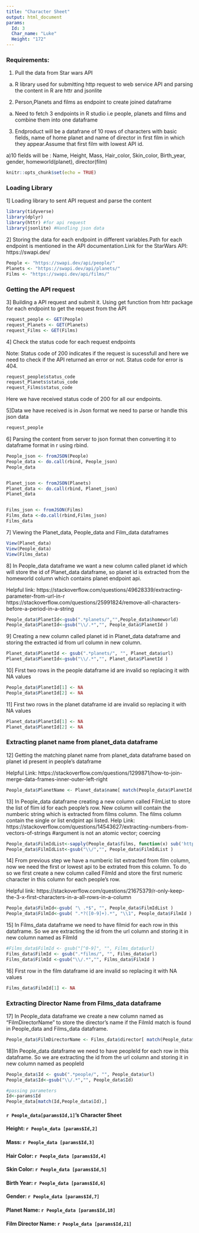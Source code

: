 ```yaml
---
title: "Character Sheet"
output: html_document
params:
  Id: 3
  Char_name: "Luke"
  Height: "172"
---
```

### Requirements:

1. Pull the data from Star wars API

a) R library used for submitting http request to web service API and parsing the content in R are httr and jsonlite

2. Person,Planets and films as endpoint to create joined dataframe

a) Need to fetch 3 endpoints in R studio i.e people, planets and films and combine them into one dataframe


3. Endproduct will be a datafrane of 10 rows of characters with basic fields, name of home planet and name of director in first film in which they appear.Assume that first film with lowest API id. 

a)10 fields will be : Name, Height, Mass, Hair_color, Skin_color, Birth_year, gender, homeworld(planet), director(film)





```r
knitr::opts_chunk$set(echo = TRUE)
```



### Loading Library

1] Loading library to sent API request and parse the content 

```r
library(tidyverse) 
library(dplyr)
library(httr) #for api request
library(jsonlite) #Handling json data

```

2] Storing the data for each endpoint in different variables.Path for each endpoint is mentioned in the API documentation.Link for the StarWars API: https://swapi.dev/

```r
People <- "https://swapi.dev/api/people/"
Planets <- "https://swapi.dev/api/planets/"
Films <- "https://swapi.dev/api/films/"
```

### Getting the API request 

3] Building a API request and submit it. Using get function from httr package for each endpoint to get the request from the API

```r
request_people <- GET(People)
request_Planets <- GET(Planets)
request_Films <- GET(Films)

```

4] Check the status code for each request endpoints

Note: Status code of 200 indicates if the request is sucessfull and here we need to check if the API returned an error or not. Status code for error is 404.

```r
request_people$status_code
request_Planets$status_code
request_Films$status_code
```
Here we have received status code of 200 for all our endpoints.

5]Data we have received is in Json format we need to parse or handle this json data 

```r
request_people
```

6] Parsing the content from server to json format then converting it to dataframe format in r using rbind.

```r
People_json <- fromJSON(People)
People_data <- do.call(rbind, People_json)
People_data


Planet_json <- fromJSON(Planets)
Planet_data <- do.call(rbind, Planet_json)
Planet_data


Films_json <- fromJSON(Films)
Films_data <-do.call(rbind,Films_json)
Films_data
```
7] Viewing the Planet_data, People_data and Film_data dataframes
 
```r
View(Planet_data)
View(People_data)
View(Films_data)
```

8] In People_data dataframe we want a new column called planet id which will store the id of Planet_data dataframe, so planet id is extracted from the homeworld column which contains planet endpoint api.

Helpful link:
https://stackoverflow.com/questions/49628339/extracting-parameter-from-url-in-r
https://stackoverflow.com/questions/25991824/remove-all-characters-before-a-period-in-a-string

```r

People_data$PlanetId<-gsub(".*planets/","",People_data$homeworld)
People_data$PlanetId<-gsub("\\/.*","", People_data$PlanetId )

```

9] Creating a new column called planet id in Planet_data dataframe and storing the extracted id from url column in new column.

```r
Planet_data$PlanetId <- gsub(".*planets/", "", Planet_data$url)
Planet_data$PlanetId<-gsub("\\/.*","", Planet_data$PlanetId )
```

10] First two rows in the people dataframe id are invalid so replacing it with NA values

```r
People_data$PlanetId[1] <- NA
People_data$PlanetId[2] <- NA

```


11] First two rows in the planet dataframe id are invalid so replacing it with NA values


```r
Planet_data$PlanetId[1] <- NA  
Planet_data$PlanetId[2] <- NA  
```
### Extracting planet name from planet_data dataframe

12] Getting the matching planet name from planet_data dataframe based on planet id present in people's dataframe

Helpful Link: https://stackoverflow.com/questions/1299871/how-to-join-merge-data-frames-inner-outer-left-right


```r
People_data$PlanetName <- Planet_data$name[ match(People_data$PlanetId, Planet_data$PlanetId) ]


```

13] In People_data dataframe creating a new column called FilmList to store the list of flim id for each people's row. New column will contain the numberic string which is extracted from films column. The films column contain the single or list endpint api listed.
Help Link: https://stackoverflow.com/questions/14543627/extracting-numbers-from-vectors-of-strings
#argument is not an atomic vector; coercing
```r

People_data$FilmIdList<-sapply(People_data$films, function(x) sub('http://swapi.dev/api/films/', "",x))
People_data$FilmIdList<-gsub("\\/","", People_data$FilmIdList )

```

14] From previous step we have a  numberic list extracted from film column, now we need the first or lowest api to be extrated from this column. To do so we first create a new column called FilmId and store the first numeric character in this column for each people's row.

Helpful link:
https://stackoverflow.com/questions/21675379/r-only-keep-the-3-x-first-characters-in-a-all-rows-in-a-column

```r

People_data$FilmId<-gsub( "\ .*$", "", People_data$FilmIdList )
People_data$FilmId<-gsub( ".*?([0-9]+).*", "\\1", People_data$FilmId )

```

15] In Films_data dataframe we need to have filmid for each row in this dataframe. So we are extracting the id from the url column and storing it in new column named as FilmId

```r

#Films_data$FilmId <- gsub("[^0-9]", "", Films_data$url)
Films_data$FilmId <- gsub(".*films/", "", Films_data$url)
Films_data$FilmId <-gsub("\\/.*","", Films_data$FilmId )

```

16] First row in the film dataframe id are invalid so replacing it with NA values

```r
Films_data$FilmId[1] <- NA
```
### Extracting Director Name  from Films_data dataframe


17] In People_data dataframe we create a new column named as "FilmDirectorName" to store the director's name if the FilmId match is found in People_data and Films_data dataframe.

```r
People_data$FilmDirectorName <- Films_data$director[ match(People_data$FilmId, Films_data$FilmId)]

```

18]In People_data dataframe we need to have peopleId for each row in this dataframe. So we are extracting the id from the url column and storing it in new column named as peopleId

```r


People_data$Id <- gsub(".*people/", "", People_data$url)
People_data$Id<-gsub("\\/.*","", People_data$Id)
```

```r
#passing parameters
Id<-params$Id
People_data[match(Id,People_data$Id),]

```


#### `r People_data[params$Id,1]`'s Character Sheet

#### Height: `r People_data [params$Id,2]`
#### Mass: `r People_data [params$Id,3]`
#### Hair Color: `r People_data [params$Id,4]`
#### Skin Color: `r People_data [params$Id,5]`
#### Birth Year: `r People_data [params$Id,6]`
#### Gender: `r People_data [params$Id,7]`
#### Planet Name: `r People_data [params$Id,18]`
#### Film Director Name: `r People_data [params$Id,21]`

